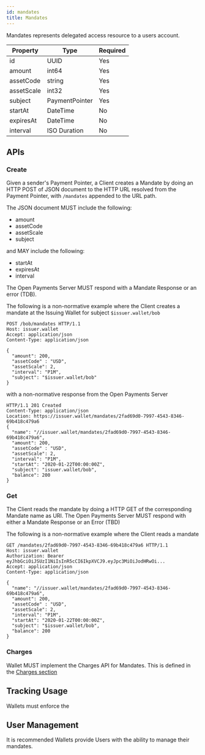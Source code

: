 ```yaml
---
id: mandates
title: Mandates
---
```


<!--
Note to self: check this out https://stripe.com/docs/api/mandates/object
* Nice properties to have: 
    * Acceptance
    * status
    * Multiuse? Not sure if this is needed but could be nice
-->

Mandates represents delegated access resource to a users account.

| Property    | Type           | Required |
|-------------|----------------|----------|
| id          | UUID           | Yes      |
| amount      | int64          | Yes      |
| assetCode   | string         | Yes      |
| assetScale  | int32          | Yes      |
| subject     | PaymentPointer | Yes      |
| startAt     | DateTime       | No       |
| expiresAt   | DateTime       | No       |
| interval    | ISO Duration   | No       |

## APIs

### Create
Given a sender's Payment Pointer, a Client creates a Mandate by doing an HTTP POST of JSON document to the 
HTTP URL resolved from the Payment Pointer, with `/mandates` appended to the URL path.

The JSON document MUST include the following:
* amount
* assetCode
* assetScale
* subject

and MAY include the following:
* startAt
* expiresAt
* interval

The Open Payments Server MUST respond with a Mandate Response or an error (TDB).

The following is a non-normative example where the Client creates a mandate at the Issuing Wallet
for subject `$issuer.wallet/bob`

```http
POST /bob/mandates HTTP/1.1
Host: issuer.wallet
Accept: application/json
Content-Type: application/json

{
  "amount": 200,
  "assetCode" : "USD",
  "assetScale": 2,
  "interval": "P1M",
  "subject": "$issuer.wallet/bob"
}
```

with a non-normative response from the Open Payments Server

```http
HTTP/1.1 201 Created
Content-Type: application/json
Location: https://issuer.wallet/mandates/2fad69d0-7997-4543-8346-69b418c479a6
{
  "name": "//issuer.wallet/mandates/2fad69d0-7997-4543-8346-69b418c479a6",
  "amount": 200,
  "assetCode" : "USD",
  "assetScale": 2,
  "interval": "P1M",
  "startAt": "2020-01-22T00:00:00Z",
  "subject": "issuer.wallet/bob",
  "balance": 200
}
```

### Get

The Client reads the mandate by doing a HTTP GET of the corresponding Mandate name as URI. The Open Payments Server
MUST respond with either a Mandate Response or an Error (TBD)

The following is a non-normative example where the Client reads a mandate

```http
GET /mandates/2fad69d0-7997-4543-8346-69b418c479a6 HTTP/1.1
Host: issuer.wallet
Authorization: Bearer eyJhbGciOiJSUzI1NiIsInR5cCI6IkpXVCJ9.eyJpc3MiOiJodHRwOi...
Accept: application/json
Content-Type: application/json

{
  "name": "//issuer.wallet/mandates/2fad69d0-7997-4543-8346-69b418c479a6",
  "amount": 200,
  "assetCode" : "USD",
  "assetScale": 2,
  "interval": "P1M",
  "startAt": "2020-01-22T00:00:00Z",
  "subject": "$issuer.wallet/bob",
  "balance": 200
}
```

### Charges

Wallet MUST implement the Charges API for Mandates. This is defined in the [Charges section](charges)

## Tracking Usage

Wallets must enforce the 

## User Management

It is recommended Wallets provide Users with the ability to manage their mandates.

